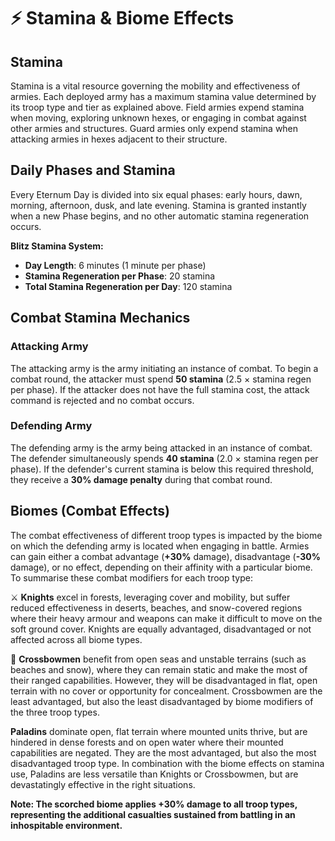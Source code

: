 
# ⚡ Stamina & Biome Effects

## Stamina

Stamina is a vital resource governing the mobility and effectiveness of armies. Each deployed army has a maximum stamina
value determined by its troop type and tier as explained above. Field armies expend stamina when moving, exploring
unknown hexes, or engaging in combat against other armies and structures. Guard armies only expend stamina when
attacking armies in hexes adjacent to their structure.

## Daily Phases and Stamina

Every Eternum Day is divided into six equal phases: early hours, dawn, morning, afternoon, dusk, and late evening. 
Stamina is granted instantly when a new Phase begins, and no other automatic stamina regeneration occurs.

**Blitz Stamina System:**
- **Day Length**: 6 minutes (1 minute per phase)
- **Stamina Regeneration per Phase**: 20 stamina
- **Total Stamina Regeneration per Day**: 120 stamina

## Combat Stamina Mechanics

### Attacking Army

The attacking army is the army initiating an instance of combat. To begin a combat round, the attacker must spend **50 stamina** 
(2.5 × stamina regen per phase). If the attacker does not have the full stamina cost, the attack command is rejected and no combat occurs.

### Defending Army

The defending army is the army being attacked in an instance of combat. The defender simultaneously spends **40 stamina** 
(2.0 × stamina regen per phase). If the defender's current stamina is below this required threshold, they receive a **30% damage penalty** 
during that combat round.

## Biomes (Combat Effects)

The combat effectiveness of different troop types is impacted by the biome on which the defending army is located when
engaging in battle. Armies can gain either a combat advantage (**+30%** damage), disadvantage (**-30%** damage), or no
effect, depending on their affinity with a particular biome. To summarise these combat modifiers for each troop type:

⚔️️ ️️️**Knights** excel in forests, leveraging cover and mobility, but suffer reduced effectiveness in deserts,
beaches, and snow-covered regions where their heavy armour and weapons can make it difficult to move on the soft ground
cover. Knights are equally advantaged, disadvantaged or not affected across all biome types.

🏹 **Crossbowmen** benefit from open seas and unstable terrains (such as beaches and snow), where they can remain static
and make the most of their ranged capabilities. However, they will be disadvantaged in flat, open terrain with no cover
or opportunity for concealment. Crossbowmen are the least advantaged, but also the least disadvantaged by biome
modifiers of the three troop types.

️**Paladins** dominate open, flat terrain where mounted units thrive, but are hindered in dense forests and on open
water where their mounted capabilities are negated. They are the most advantaged, but also the most disadvantaged troop
type. In combination with the biome effects on stamina use, Paladins are less versatile than Knights or Crossbowmen, but
are devastatingly effective in the right situations.

**Note: The scorched biome applies +30% damage to all troop types, representing the additional casualties sustained from
battling in an inhospitable environment.**

<BiomeCombat />
